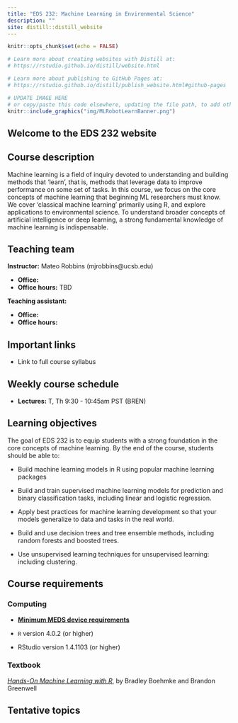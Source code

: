 ```yaml
---
title: "EDS 232: Machine Learning in Environmental Science"
description: ""
site: distill::distill_website
---
```


```r
knitr::opts_chunk$set(echo = FALSE)

# Learn more about creating websites with Distill at:
# https://rstudio.github.io/distill/website.html

# Learn more about publishing to GitHub Pages at:
# https://rstudio.github.io/distill/publish_website.html#github-pages

```

```r

# UPDATE IMAGE HERE 
# or copy/paste this code elsewhere, updating the file path, to add other images to your site!
knitr::include_graphics("img/MLRobotLearnBanner.png")
```

## Welcome to the EDS 232 website

## Course description

Machine learning is a field of inquiry devoted to understanding and building methods that 'learn', that is, methods that leverage data to improve performance on some set of tasks. In this course, we focus on the core concepts of machine learning that beginning ML researchers must know. We cover 'classical machine learning' primarily using R, and explore applications to environmental science. To understand broader concepts of artificial intelligence or deep learning, a strong fundamental knowledge of machine learning is indispensable.

## Teaching team

**Instructor:** Mateo Robbins (mjrobbins\@ucsb.edu)

-   **Office:**
-   **Office hours:** TBD

**Teaching assistant:**

-   **Office:**
-   **Office hours:**

## Important links

-   Link to full course syllabus

## Weekly course schedule

-   **Lectures:** T, Th 9:30 - 10:45am PST (BREN)

## Learning objectives

The goal of EDS 232 is to equip students with a strong foundation in the core concepts of machine learning. By the end of the course, students should be able to: 

-   Build machine learning models in R using popular machine learning packages

-   Build and train supervised machine learning models for prediction and binary classification tasks, including linear and logistic regression.

-   Apply best practices for machine learning development so that your models generalize to data and tasks in the real world.

-   Build and use decision trees and tree ensemble methods, including random forests and boosted trees.

-   Use unsupervised learning techniques for unsupervised learning: including clustering.

## Course requirements

### Computing

-   [**Minimum MEDS device requirements**](https://ucsb-meds.github.io/computer_reqs.html)

-   `R` version 4.0.2 (or higher)

-   RStudio version 1.4.1103 (or higher)

### Textbook

[*Hands-On Machine Learning with R*](https://bradleyboehmke.github.io/HOML/), by Bradley Boehmke and Brandon Greenwell

### 

## Tentative topics

<!-- | Week \# | Dates            | Lecture                                                        | -->

<!-- |--------------|--------------|---------------------------------------------| -->

<!-- | 1       | 1/9, 1/11        | Introduction, Linear Regression and ML Modeling Fundamentals I | -->

<!-- | 2       | MLK, 1/18        | Linear Regression and ML Modeling Fundamentals II              | -->

<!-- | 3       | 1/23, 1/25       | Regularized Regression                                         | -->

<!-- | 4       | 1/30, 2/1        | Logistic Regression, Classification                            | -->

<!-- | 5       | 2/6, 2/8         | K-nearest Neighbors, Decision Trees                            | -->

<!-- | 6       | 2/13, 2/15       | Random Forests                                                 | -->

<!-- | 7       | Presidents, 2/22 | Ethics, Justice, Bias -- Guest Speaker                         | -->

<!-- | 8       | 2/27, 3/1        | Gradient Boosting                                              | -->

<!-- | 9       | 3/6, 3/8         | Clustering                                                     | -->

<!-- | 10      | 3/13, 3/15       | Kaggle                                                         | -->
